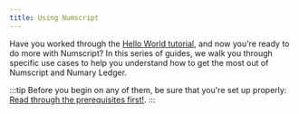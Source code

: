 ```yaml
---
title: Using Numscript
---
```


Have you worked through the [Hello World tutorial](../get-started/hello-world), and now you're ready to do more with Numscript? In this series of guides, we walk you through specific use cases to help you understand how to get the most out of Numscript and Numary Ledger.

:::tip
Before you begin on any of them, be sure that you're set up properly: [Read through the prerequisites first!](/oss/ledger/numscript/prerequisites).
:::

<DocCardList items={useCurrentSidebarCategory().items}/>
